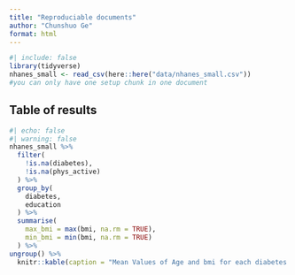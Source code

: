 ```yaml
---
title: "Reproduciable documents"
author: "Chunshuo Ge"
format: html
---
```


```r
#| include: false
library(tidyverse)
nhanes_small <- read_csv(here::here("data/nhanes_small.csv"))
#you can only have one setup chunk in one document
```


## Table of results

```r
#| echo: false
#| warning: false
nhanes_small %>%
  filter(
    !is.na(diabetes),
    !is.na(phys_active)
  ) %>%
  group_by(
    diabetes,
    education
  ) %>%
  summarise(
    max_bmi = max(bmi, na.rm = TRUE),
    min_bmi = min(bmi, na.rm = TRUE)
  ) %>% 
ungroup() %>% 
  knitr::kable(caption = "Mean Values of Age and bmi for each diabetes and physical activity status")
```

